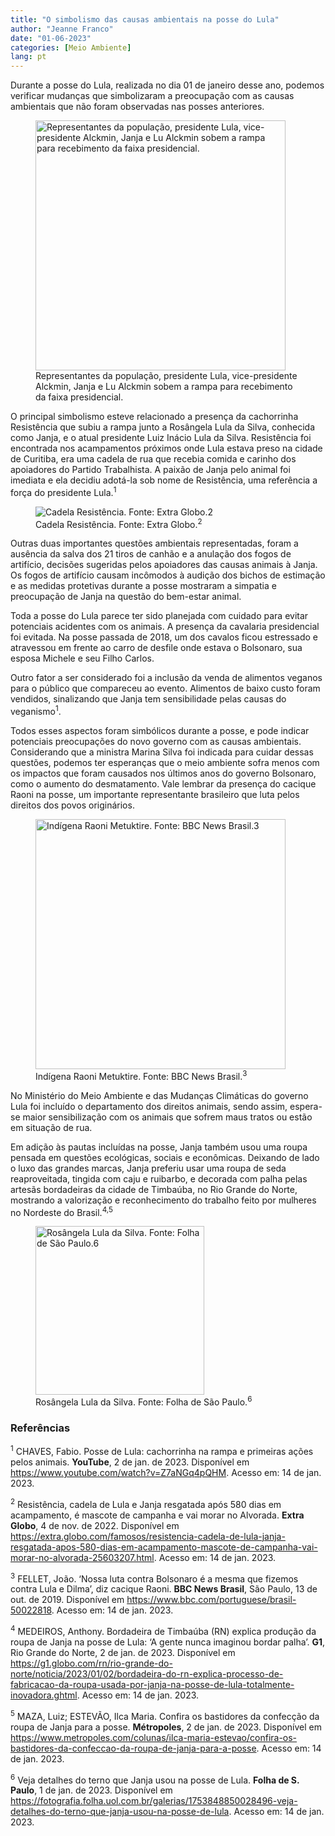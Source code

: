 ---
title: "O simbolismo das causas ambientais na posse do Lula"
author: "Jeanne Franco"
date: "01-06-2023"
categories: [Meio Ambiente]
lang: pt
---

Durante a posse do Lula, realizada no dia 01 de janeiro desse ano, podemos verificar mudanças que simbolizaram a preocupação com as causas ambientais que não foram observadas nas posses anteriores.

![Representantes da população, presidente Lula, vice-presidente Alckmin, Janja e Lu Alckmin sobem a rampa para recebimento da faixa presidencial.](images/rampa_posse.png){width="400"}

O principal simbolismo esteve relacionado a presença da cachorrinha Resistência que subiu a rampa junto a Rosângela Lula da Silva, conhecida como Janja, e o atual presidente Luiz Inácio Lula da Silva. Resistência foi encontrada nos acampamentos próximos onde Lula estava preso na cidade de Curitiba, era uma cadela de rua que recebia comida e carinho dos apoiadores do Partido Trabalhista. A paixão de Janja pelo animal foi imediata e ela decidiu adotá-la sob nome de Resistência, uma referência a força do presidente Lula.^1^

![Cadela Resistência. Fonte: Extra Globo.^2^](images/res3.jpeg.jpg)

Outras duas importantes questões ambientais representadas, foram a ausência da salva dos 21 tiros de canhão e a anulação dos fogos de artifício, decisões sugeridas pelos apoiadores das causas animais à Janja. Os fogos de artifício causam incômodos à audição dos bichos de estimação e as medidas protetivas durante a posse mostraram a simpatia e preocupação de Janja na questão do bem-estar animal.

Toda a posse do Lula parece ter sido planejada com cuidado para evitar potenciais acidentes com os animais. A presença da cavalaria presidencial foi evitada. Na posse passada de 2018, um dos cavalos ficou estressado e atravessou em frente ao carro de desfile onde estava o Bolsonaro, sua esposa Michele e seu Filho Carlos.

Outro fator a ser considerado foi a inclusão da venda de alimentos veganos para o público que compareceu ao evento. Alimentos de baixo custo foram vendidos, sinalizando que Janja tem sensibilidade pelas causas do veganismo^1^.

Todos esses aspectos foram simbólicos durante a posse, e pode indicar potenciais preocupações do novo governo com as causas ambientais. Considerando que a ministra Marina Silva foi indicada para cuidar dessas questões, podemos ter esperanças que o meio ambiente sofra menos com os impactos que foram causados nos últimos anos do governo Bolsonaro, como o aumento do desmatamento. Vale lembrar da presença do cacique Raoni na posse, um importante representante brasileiro que luta pelos direitos dos povos originários.

![Indígena Raoni Metuktire. Fonte: BBC News Brasil.^3^](images/raoni.jpg){width="400"}

No Ministério do Meio Ambiente e das Mudanças Climáticas do governo Lula foi incluído o departamento dos direitos animais, sendo assim, espera-se maior sensibilização com os animais que sofrem maus tratos ou estão em situação de rua.

Em adição às pautas incluídas na posse, Janja também usou uma roupa pensada em questões ecológicas, sociais e econômicas. Deixando de lado o luxo das grandes marcas, Janja preferiu usar uma roupa de seda reaproveitada, tingida com caju e ruibarbo, e decorada com palha pelas artesãs bordadeiras da cidade de Timbaúba, no Rio Grande do Norte, mostrando a valorização e reconhecimento do trabalho feito por mulheres no Nordeste do Brasil.^4,5^

![Rosângela Lula da Silva. Fonte: Folha de São Paulo.^6^](images/janja.png){width="270"}

### Referências

^1^ CHAVES, Fabio. Posse de Lula: cachorrinha na rampa e primeiras ações pelos animais. **YouTube**, 2 de jan. de 2023. Disponível em <https://www.youtube.com/watch?v=Z7aNGq4pQHM>. Acesso em: 14 de jan. 2023.

^2^ Resistência, cadela de Lula e Janja resgatada após 580 dias em acampamento, é mascote de campanha e vai morar no Alvorada. **Extra Globo**, 4 de nov. de 2022. Disponível em <https://extra.globo.com/famosos/resistencia-cadela-de-lula-janja-resgatada-apos-580-dias-em-acampamento-mascote-de-campanha-vai-morar-no-alvorada-25603207.html>. Acesso em: 14 de jan. 2023.

^3^ FELLET, João. 'Nossa luta contra Bolsonaro é a mesma que fizemos contra Lula e Dilma', diz cacique Raoni. **BBC News Brasil**, São Paulo, 13 de out. de 2019. Disponível em <https://www.bbc.com/portuguese/brasil-50022818>. Acesso em: 14 de jan. 2023.

^4^ MEDEIROS, Anthony. Bordadeira de Timbaúba (RN) explica produção da roupa de Janja na posse de Lula: 'A gente nunca imaginou bordar palha'. **G1**, Rio Grande do Norte, 2 de jan. de 2023. Disponível em <https://g1.globo.com/rn/rio-grande-do-norte/noticia/2023/01/02/bordadeira-do-rn-explica-processo-de-fabricacao-da-roupa-usada-por-janja-na-posse-de-lula-totalmente-inovadora.ghtml>. Acesso em: 14 de jan. 2023.

^5^ MAZA, Luiz; ESTEVÃO, Ilca Maria. Confira os bastidores da confecção da roupa de Janja para a posse. **Métropoles**, 2 de jan. de 2023. Disponível em <https://www.metropoles.com/colunas/ilca-maria-estevao/confira-os-bastidores-da-confeccao-da-roupa-de-janja-para-a-posse>. Acesso em: 14 de jan. 2023.

^6^ Veja detalhes do terno que Janja usou na posse de Lula. **Folha de S. Paulo**, 1 de jan. de 2023. Disponível em <https://fotografia.folha.uol.com.br/galerias/1753848850028496-veja-detalhes-do-terno-que-janja-usou-na-posse-de-lula>. Acesso em: 14 de jan. 2023.
